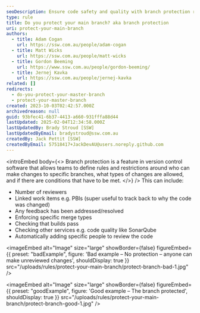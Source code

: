 ```yaml
---
seoDescription: Ensure code safety and quality with branch protection rules in Git.
type: rule
title: Do you protect your main branch? aka branch protection
uri: protect-your-main-branch
authors:
  - title: Adam Cogan
    url: https://ssw.com.au/people/adam-cogan
  - title: Matt Wicks
    url: https://ssw.com.au/people/matt-wicks
  - title: Gordon Beeming
    url: https://www.ssw.com.au/people/gordon-beeming/
  - title: Jernej Kavka
    url: https://ssw.com.au/people/jernej-kavka
related: []
redirects:
  - do-you-protect-your-master-branch
  - protect-your-master-branch
created: 2023-10-03T02:42:57.000Z
archivedreason: null
guid: 93bfec41-6b37-4413-a660-931fffa88d44
lastUpdated: 2025-02-04T12:34:58.000Z
lastUpdatedBy: Brady Stroud [SSW]
lastUpdatedByEmail: bradystroud@ssw.com.au
createdBy: Jack Pettit [SSW]
createdByEmail: 57518417+JackDevAU@users.noreply.github.com
---
```


<introEmbed
  body={<>
Branch protection is a feature in version control software that allows teams to define rules and restrictions around who can make changes to specific branches, what types of changes are allowed, and if there are conditions that have to be met.
  </>}
/>
This can include:

* Number of reviewers
* Linked work items e.g. PBIs (super useful to track back to why the code was changed)
* Any feedback has been addressed/resolved
* Enforcing specific merge types
* Checking that builds pass
* Checking other services e.g. code quality like SonarQube
* Automatically adding specific people to review the code

<imageEmbed
  alt="Image"
  size="large"
  showBorder={false}
  figureEmbed={{
    preset: "badExample",
    figure: 'Bad example – No protection – anyone can make unreviewed changes',
    shouldDisplay: true
  }}
  src="/uploads/rules/protect-your-main-branch/protect-branch-bad-1.jpg"
/>

<imageEmbed
  alt="Image"
  size="large"
  showBorder={false}
  figureEmbed={{
    preset: "goodExample",
    figure: 'Good example – The branch protected',
    shouldDisplay: true
  }}
  src="/uploads/rules/protect-your-main-branch/protect-branch-good-1.jpg"
/>
